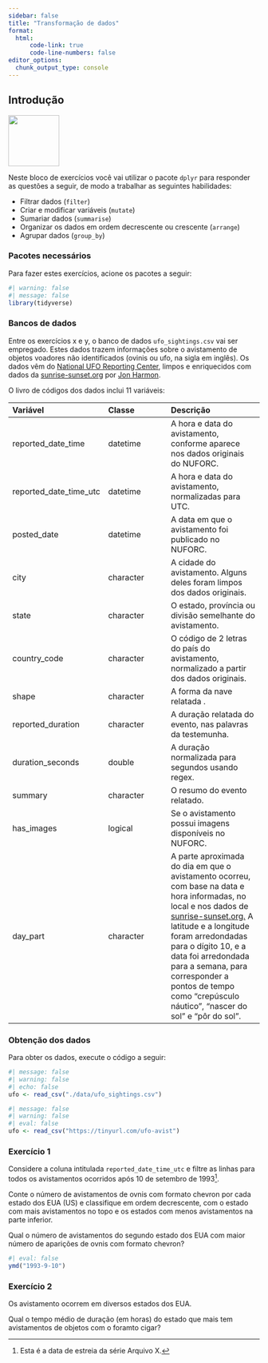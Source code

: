 ```yaml
---
sidebar: false
title: "Transformação de dados"
format: 
  html:
      code-link: true
      code-line-numbers: false
editor_options: 
  chunk_output_type: console
---
```


## Introdução

![](images/dplyr.png){width="102"}

Neste bloco de exercícios você vai utilizar o pacote `dplyr` para responder as questões a seguir, de modo a trabalhar as seguintes habilidades:

-   Filtrar dados (`filter`)
-   Criar e modificar variáveis (`mutate`)
-   Sumariar dados (`summarise`)
-   Organizar os dados em ordem decrescente ou crescente (`arrange`)
-   Agrupar dados (`group_by`)

### Pacotes necessários

Para fazer estes exercícios, acione os pacotes a seguir:

```r
#| warning: false
#| message: false
library(tidyverse)
```

### Bancos de dados

Entre os exercícios x e y, o banco de dados `ufo_sightings.csv` vai ser empregado. Estes dados trazem informações sobre o avistamento de objetos voadores não identificados (ovinis ou ufo, na sigla em inglês). Os dados vêm do [National UFO Reporting Center](https://nuforc.org/webreports/ndxshape.html), limpos e enriquecidos com dados da [sunrise-sunset.org](https://sunrise-sunset.org/) por [Jon Harmon](https://github.com/jonthegeek/apis/).

O livro de códigos dos dados inclui 11 variáveis:

| Variável               | Classe    | Descrição                                                                                                                                                                                                                                                                                                                                                                   |
|:--------------------------|:-----------------|:--------------------------|
| reported_date_time     | datetime  | A hora e data do avistamento, conforme aparece nos dados originais do NUFORC.                                                                                                                                                                                                                                                                                               |
| reported_date_time_utc | datetime  | A hora e data do avistamento, normalizadas para UTC.                                                                                                                                                                                                                                                                                                                        |
| posted_date            | datetime  | A data em que o avistamento foi publicado no NUFORC.                                                                                                                                                                                                                                                                                                                        |
| city                   | character | A cidade do avistamento. Alguns deles foram limpos dos dados originais.                                                                                                                                                                                                                                                                                                     |
| state                  | character | O estado, província ou divisão semelhante do avistamento.                                                                                                                                                                                                                                                                                                                   |
| country_code           | character | O código de 2 letras do país do avistamento, normalizado a partir dos dados originais.                                                                                                                                                                                                                                                                                      |
| shape                  | character | A forma da nave relatada .                                                                                                                                                                                                                                                                                                                                                  |
| reported_duration      | character | A duração relatada do evento, nas palavras da testemunha.                                                                                                                                                                                                                                                                                                                   |
| duration_seconds       | double    | A duração normalizada para segundos usando regex.                                                                                                                                                                                                                                                                                                                           |
| summary                | character | O resumo do evento relatado.                                                                                                                                                                                                                                                                                                                                                |
| has_images             | logical   | Se o avistamento possui imagens disponíveis no NUFORC.                                                                                                                                                                                                                                                                                                                      |
| day_part               | character | A parte aproximada do dia em que o avistamento ocorreu, com base na data e hora informadas, no local e nos dados de [sunrise-sunset.org.](https://sunrise-sunset.org/) A latitude e a longitude foram arredondadas para o dígito 10, e a data foi arredondada para a semana, para corresponder a pontos de tempo como "crepúsculo náutico", "nascer do sol" e "pôr do sol". |

### Obtenção dos dados

Para obter os dados, execute o código a seguir:

```r
#| message: false
#| warning: false
#| echo: false
ufo <- read_csv("./data/ufo_sightings.csv")
```

```r
#| message: false
#| warning: false
#| eval: false
ufo <- read_csv("https://tinyurl.com/ufo-avist")
```

### Exercício 1

Considere a coluna intitulada `reported_date_time_utc` e filtre as linhas para todos os avistamentos ocorridos após 10 de setembro de 1993[^2].

[^2]: Esta é a data de estreia da série Arquivo X.

Conte o número de avistamentos de ovnis com formato chevron por cada estado dos EUA (US) e classifique em ordem decrescente, com o estado com mais avistamentos no topo e os estados com menos avistamentos na parte inferior.

Qual o número de avistamentos do segundo estado dos EUA com maior número de aparições de ovnis com formato chevron?

::: {.callout-tip}
```r
#| eval: false
ymd("1993-9-10")
```
:::

### Exercício 2

Os avistamento ocorrem em diversos estados dos EUA.

Qual o tempo médio de duração (em horas) do estado que mais tem avistamentos de objetos com o foramto cigar?



